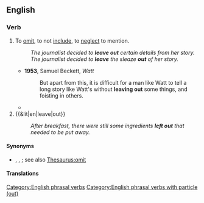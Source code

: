 ==English==

===Verb===
{{en-verb|leave<,,left> out}}

# To [[omit]], to not [[include]], to [[neglect]] to mention.
#: ''The journalist decided to '''leave out''' certain details from her story.''
#: ''The journalist decided to '''leave''' the sleaze '''out''' of her story.''
#* '''1953''', Samuel Beckett, ''Watt''
#*: But apart from this, it is difficult for a man like Watt to tell a long story like Watt's without '''leaving out''' some things, and foisting in others.
#* {{quote-journal
|en
|date=June 4, 2011
|author=Phil McNulty
|title=England 2 - 2 Switzerland
|work=BBC
|url=http://news.bbc.co.uk/sport2/hi/football/13553428.stm
|page=
|passage=Capello mystifyingly '''left Ashley Young out''' despite a match-winning display in the Euro 2012 qualifier win in Wales in March and he only underlined the folly of the decision by emerging as substitute at half-time and striking a fine equaliser six minutes after coming on.}}
# {{&lit|en|leave|out}}
#: ''After breakfast, there were still some ingredients '''left out''' that needed to be put away.''

====Synonyms====
* {{l|en|exclude}}, {{l|en|miss out}}, {{l|en|omit}}; see also [[Thesaurus:omit]]

====Translations====
{{trans-see|to leave out or to not include|omit}}

[[Category:English phrasal verbs]]
[[Category:English phrasal verbs with particle (out)]]